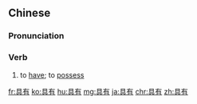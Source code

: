 {{also|俱有}}
==Chinese==
{{zh-forms|t2=俱有}}

===Pronunciation===
{{zh-pron
|m=jùyǒu
|c=geoi6 jau5
|mn=kū-iú
|cat=v
}}

===Verb===
{{zh-verb}}

# to [[have]]; to [[possess]]
#: {{zh-x|他 具有 豐富 的 想像力。|He '''has''' a great imagination.}}

{{zh-cat|Elementary}}

[[fr:具有]]
[[ko:具有]]
[[hu:具有]]
[[mg:具有]]
[[ja:具有]]
[[chr:具有]]
[[zh:具有]]